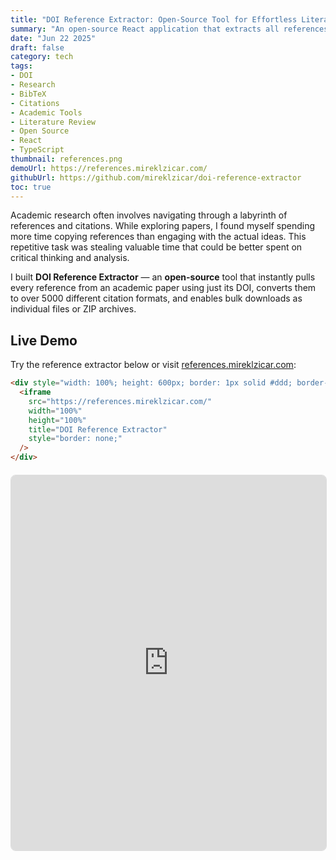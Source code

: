 ```yaml
---
title: "DOI Reference Extractor: Open-Source Tool for Effortless Literature Reviews"
summary: "An open-source React application that extracts all references from academic papers using DOI, converts them to 5000+ citation formats, and enables bulk downloads. Built with OpenCitations API and modern web technologies."
date: "Jun 22 2025"
draft: false
category: tech
tags:
- DOI
- Research
- BibTeX
- Citations
- Academic Tools
- Literature Review
- Open Source
- React
- TypeScript
thumbnail: references.png
demoUrl: https://references.mireklzicar.com/
githubUrl: https://github.com/mireklzicar/doi-reference-extractor
toc: true
---
```


Academic research often involves navigating through a labyrinth of references and citations. While exploring papers, I found myself spending more time copying references than engaging with the actual ideas. This repetitive task was stealing valuable time that could be better spent on critical thinking and analysis.

I built **DOI Reference Extractor** — an **open-source** tool that instantly pulls every reference from an academic paper using just its DOI, converts them to over 5000 different citation formats, and enables bulk downloads as individual files or ZIP archives.

## Live Demo

Try the reference extractor below or visit [references.mireklzicar.com](https://references.mireklzicar.com/):

```html
<div style="width: 100%; height: 600px; border: 1px solid #ddd; border-radius: 8px; overflow: hidden; margin: 20px 0;">
  <iframe
    src="https://references.mireklzicar.com/"
    width="100%"
    height="100%"
    title="DOI Reference Extractor"
    style="border: none;"
  />
</div>
```

<div style="width: 100%; height: 600px; border: 1px solid #ddd; border-radius: 8px; overflow: hidden; margin: 20px 0;">
  <iframe
    src="https://references.mireklzicar.com/"
    width="100%"
    height="100%"
    title="DOI Reference Extractor"
    style="border: none;"
  />
</div>

*Live DOI Reference Extractor running at [references.mireklzicar.com](https://references.mireklzicar.com)*

## Features & Capabilities

The tool offers comprehensive reference extraction and formatting capabilities:

### Reference Formats
- **BibTeX** - Perfect for LaTeX documents and academic writing
- **RIS** - Compatible with EndNote, Mendeley, Zotero, and other reference managers
- **EndNote** - Direct EndNote format support
- **RefWorks** - RefWorks native format
- **CSL JSON** - Citation Style Language JSON for advanced processing
- **RDF XML** - Resource Description Framework XML
- **Turtle RDF** - Turtle RDF serialization format

### Citation Styles
Choose from over **5000 citation styles** including:
- **APA** - American Psychological Association
- **Harvard** - Harvard referencing system
- **Vancouver** - Vancouver medical citation style
- **IEEE** - Institute of Electrical and Electronics Engineers
- **Chicago** - Chicago Manual of Style
- **MLA** - Modern Language Association
- **Nature** - Nature journal style
- And thousands more from the CSL community

### Download Options
- **Single File** - All references combined in one text file
- **ZIP Archive** - Individual files for each reference with descriptive filenames
- **Copy to Clipboard** - Quick copying for immediate use
- **Share Links** - URL sharing with pre-filled DOIs

## How It Works

### Technical Architecture

The DOI Reference Extractor leverages a sophisticated three-step process using multiple academic APIs:

#### 1. Reference Discovery
```typescript
// Step 1: Extract all referenced DOIs from a paper
const response = await fetch(`https://opencitations.net/index/api/v2/references/${doi}`);
const references = await response.json();
```

The application queries the **OpenCitations API v2** to retrieve all references cited by the input paper. OpenCitations maintains a comprehensive database of scholarly citations, making it the perfect starting point for reference extraction.

#### 2. Metadata Retrieval
```typescript
// Step 2: Fetch detailed metadata for each reference
const metadataResponse = await fetch(`https://doi.org/${referenceDoi}`, {
  headers: {
    'Accept': 'application/json' // or other format
  }
});
```

For each discovered reference DOI, the tool uses **DOI Content Negotiation** provided by Crossref to fetch comprehensive metadata including:
- Paper titles and abstracts
- Author names and affiliations
- Publication dates and venues
- Publisher information
- Citation counts and metrics

#### 3. Format Conversion
```typescript
// Step 3: Convert to desired citation format
const citationResponse = await fetch(`https://doi.org/${referenceDoi}`, {
  headers: {
    'Accept': 'text/x-bibliography; style=apa' // or other CSL style
  }
});
```

The final step leverages DOI Content Negotiation's support for **Citation Style Language (CSL)** to convert each reference into the user's chosen format or style.

### API Integration Details

The application integrates with three key services:

1. **[OpenCitations API](https://opencitations.net/index/api/v2)**
   - Provides comprehensive citation indexing
   - Returns DOIs of all papers referenced by the input DOI
   - Offers citation metadata and relationship mapping

2. **[DOI Content Negotiation](https://www.crossref.org/documentation/retrieve-metadata/content-negotiation/)**
   - Crossref's API for metadata retrieval and format conversion
   - Supports multiple output formats (BibTeX, RIS, CSL JSON, etc.)
   - Implements Citation Style Language for text formatting

3. **Citation Style Language (CSL)**
   - Community-maintained repository of 5000+ citation styles
   - Standardized formatting for academic citations
   - Support for journal-specific requirements

## Tech Stack & Implementation

The application is built with modern web technologies for optimal performance and user experience:

```json
{
  "framework": "React 19 with TypeScript",
  "build_tool": "Vite",
  "styling": "Tailwind CSS + ShadCN UI",
  "api_client": "Axios",
  "file_processing": "JSZip",
  "routing": "React Router",
  "deployment": "Docker + Vercel"
}
```

### Key Technical Features

- **Responsive Design** - Works seamlessly on desktop and mobile devices
- **Error Handling** - Graceful handling of invalid DOIs and API failures
- **Progress Tracking** - Real-time progress indicators for large reference sets
- **Batch Processing** - Efficient handling of papers with hundreds of references
- **Caching Strategy** - Optimized API calls to reduce redundant requests

### Docker Deployment

The application includes production-ready Docker configuration:

```dockerfile
FROM node:18-alpine as builder
WORKDIR /app
COPY package*.json ./
RUN npm ci --only=production

COPY . .
RUN npm run build

FROM nginx:alpine
COPY --from=builder /app/dist /usr/share/nginx/html
EXPOSE 80
CMD ["nginx", "-g", "daemon off;"]
```

This enables easy deployment across different environments and cloud providers.

## Why I Built This & Open Source Philosophy

During a recent literature review, I realized I was spending more time on the mechanical task of copying citations than on analyzing and connecting ideas. What started as a simple evening project to solve my own problem quickly became a tool others found useful too.

**I believe academic tools should be open and accessible to everyone.** That's why DOI Reference Extractor is completely **open-source** under the Apache 2.0 license. The entire codebase, including documentation and deployment scripts, is available on [GitHub](https://github.com/mireklzicar/doi-reference-extractor).

### Benefits for Researchers

The DOI Reference Extractor eliminates this busywork, allowing researchers to:
- **Save time** by instantly capturing all references from any paper
- **Follow citation trails** efficiently across research domains
- **Standardize references** using consistent formatting
- **Focus on ideas** rather than mechanical citation work
- **Collaborate easily** by sharing formatted reference lists
- **Support reproducibility** through consistent citation practices

### Open Source Advantages

By making this tool open-source, the research community benefits from:
- **Transparency** - Full visibility into how references are processed
- **Customization** - Ability to modify for specific institutional needs
- **Community contributions** - Improvements and bug fixes from users worldwide
- **No vendor lock-in** - Complete control and self-hosting options
- **Academic freedom** - No restrictions or usage limits

## Example Usage & Output Formats

### BibTeX Output Example

For DOI: `10.1103/physrevlett.10.84`, the tool generates properly formatted BibTeX citations:

```bibtex
@article{Mandel_1961,
  title={Correlation in the Fluctuating Outputs from Two Square-Law Detectors Illuminated by Light of Any State of Coherence and Polarization},
  volume={124},
  ISSN={0031-899X},
  url={http://dx.doi.org/10.1103/physrev.124.1696},
  DOI={10.1103/physrev.124.1696},
  number={6},
  journal={Physical Review},
  publisher={American Physical Society (APS)},
  author={Mandel, L. and Wolf, E.},
  year={1961},
  month=dec,
  pages={1696–1702}
}

@article{BROWN_1956,
  title={Correlation between Photons in two Coherent Beams of Light},
  volume={177},
  ISSN={1476-4687},
  url={http://dx.doi.org/10.1038/177027a0},
  DOI={10.1038/177027a0},
  number={4497},
  journal={Nature},
  publisher={Springer Science and Business Media LLC},
  author={BROWN, R. HANBURY and TWISS, R. Q.},
  year={1956},
  month=jan,
  pages={27–29}
}
```

### RIS Format Example

The same references in RIS format for EndNote/Mendeley:

```ris
TY  - JOUR
AU  - Mandel, L.
AU  - Wolf, E.
TI  - Correlation in the Fluctuating Outputs from Two Square-Law Detectors
JO  - Physical Review
VL  - 124
IS  - 6
SP  - 1696
EP  - 1702
PY  - 1961
DO  - 10.1103/physrev.124.1696
ER  -

TY  - JOUR
AU  - Brown, R. Hanbury
AU  - Twiss, R. Q.
TI  - Correlation between Photons in two Coherent Beams of Light
JO  - Nature
VL  - 177
IS  - 4497
SP  - 27
EP  - 29
PY  - 1956
DO  - 10.1038/177027a0
ER  -
```

### APA Citation Style Example

For direct inclusion in manuscripts:

```
Mandel, L., & Wolf, E. (1961). Correlation in the fluctuating outputs from two square-law detectors illuminated by light of any state of coherence and polarization. Physical Review, 124(6), 1696-1702.

Brown, R. H., & Twiss, R. Q. (1956). Correlation between photons in two coherent beams of light. Nature, 177(4497), 27-29.
```

## Getting Started

### Using the Web Application

1. Visit [references.mireklzicar.com](https://references.mireklzicar.com/)
2. Enter any DOI (e.g., `10.1073/pnas.1118373109`)
3. Click "Get References" and wait for processing
4. Select your preferred format or citation style
5. Download as single file or ZIP archive

### Self-Hosting with Docker

Clone and deploy your own instance:

```bash
# Clone the repository
git clone https://github.com/mireklzicar/doi-reference-extractor.git
cd doi-reference-extractor

# Build and run with Docker
docker build -t doi-reference-extractor .
docker run -p 80:80 doi-reference-extractor
```

### Development Setup

For local development and contributions:

```bash
# Install dependencies
npm install
# or
pnpm install

# Start development server
npm run dev
# or
pnpm dev

# Build for production
npm run build
# or
pnpm build
```


### Roadmap

Future enhancements under consideration:
- **Bulk DOI processing** - Upload lists of DOIs for batch processing
- **Citation network visualization** - Interactive graphs of citation relationships
- **Additional APIs** - Integration with PubMed, arXiv, and other databases
- **Citation analysis** - Impact metrics and citation pattern analysis
- **Custom style editor** - Create and modify citation styles

By eliminating the tedious busywork of manually copying and formatting references, we can all spend more time where it matters - engaging with ideas and advancing knowledge. **Try it now at [references.mireklzicar.com](https://references.mireklzicar.com/) and join the open-source research community!**
